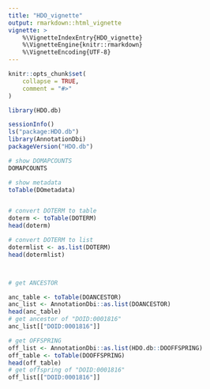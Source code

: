 ```yaml
---
title: "HDO_vignette"
output: rmarkdown::html_vignette
vignette: >
    %\VignetteIndexEntry{HDO_vignette}
    %\VignetteEngine{knitr::rmarkdown}
    %\VignetteEncoding{UTF-8}
---
```


```r
knitr::opts_chunk$set(
    collapse = TRUE,
    comment = "#>"
)
```

```r
library(HDO.db)
```


```r
sessionInfo()
ls("package:HDO.db")
library(AnnotationDbi)
packageVersion("HDO.db")

# show DOMAPCOUNTS
DOMAPCOUNTS

# show metadata
toTable(DOmetadata)


# convert DOTERM to table
doterm <- toTable(DOTERM)
head(doterm)

# convert DOTERM to list
dotermlist <- as.list(DOTERM)
head(dotermlist)



# get ANCESTOR

anc_table <- toTable(DOANCESTOR)
anc_list <- AnnotationDbi::as.list(DOANCESTOR)
head(anc_table)
# get ancestor of "DOID:0001816"
anc_list[["DOID:0001816"]]

# get OFFSPRING
off_list <- AnnotationDbi::as.list(HDO.db::DOOFFSPRING)
off_table <- toTable(DOOFFSPRING)
head(off_table)
# get offspring of "DOID:0001816"
off_list[["DOID:0001816"]]
```